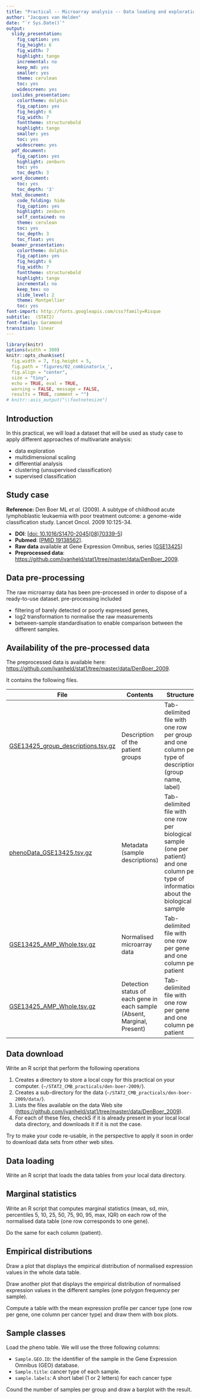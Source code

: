 ```yaml
---
title: "Practical -- Microarray analysis -- Data loading and exploration"
author: "Jacques van Helden"
date: "`r Sys.Date()`"
output:
  slidy_presentation:
    fig_caption: yes
    fig_height: 6
    fig_width: 7
    highlight: tango
    incremental: no
    keep_md: yes
    smaller: yes
    theme: cerulean
    toc: yes
    widescreen: yes
  ioslides_presentation:
    colortheme: dolphin
    fig_caption: yes
    fig_height: 6
    fig_width: 7
    fonttheme: structurebold
    highlight: tango
    smaller: yes
    toc: yes
    widescreen: yes
  pdf_document:
    fig_caption: yes
    highlight: zenburn
    toc: yes
    toc_depth: 3
  word_document:
    toc: yes
    toc_depth: '3'
  html_document:
    code_folding: hide
    fig_caption: yes
    highlight: zenburn
    self_contained: no
    theme: cerulean
    toc: yes
    toc_depth: 3
    toc_float: yes
  beamer_presentation:
    colortheme: dolphin
    fig_caption: yes
    fig_height: 6
    fig_width: 7
    fonttheme: structurebold
    highlight: tango
    incremental: no
    keep_tex: no
    slide_level: 2
    theme: Montpellier
    toc: yes
font-import: http://fonts.googleapis.com/css?family=Risque
subtitle:  (STAT2)
font-family: Garamond
transition: linear
---
```


```r
library(knitr)
options(width = 300)
knitr::opts_chunk$set(
  fig.width = 7, fig.height = 5, 
  fig.path = 'figures/02_combinatorix_',
  fig.align = "center", 
  size = "tiny", 
  echo = TRUE, eval = TRUE, 
  warning = FALSE, message = FALSE, 
  results = TRUE, comment = "")
# knitr::asis_output("\\footnotesize")

```


## Introduction

In this practical, we will load a dataset that will be used as study case to apply different approaches of multivariate analysis:

- data exploration
- multidimensional scaling
- differential analysis
- clustering (unsupervised classification)
- supervised classification

## Study case

**Reference:** Den Boer ML *et al.* (2009). A subtype of childhood acute lymphoblastic leukaemia with poor treatment outcome: a genome-wide classification study. Lancet Oncol. 2009 10:125-34. 

- **DOI**: [[doi: 10.1016/S1470-2045(08)70339-5](http://doi.org/10.1016/S1470-2045(08)70339-5)]
- **Pubmed**: [[PMID 19138562](https://www.ncbi.nlm.nih.gov/pubmed/19138562)]. 
- **Raw data** available at Gene Expression Omnibus, series [[GSE13425](https://www.ncbi.nlm.nih.gov/geo/query/acc.cgi?acc=GSE13425)]
- **Preprocessed data**: <https://github.com/jvanheld/stat1/tree/master/data/DenBoer_2009>.

## Data pre-processing

The raw microarray data has been pre-processed in order to dispose of a ready-to-use dataset. pre-processing included 

- filtering of barely detected or poorly expressed genes, 
- log2 transformation to normalise the raw measurements
- between-sample standardisation to enable comparison between the different samples.

## Availability of the pre-processed data


The preprocessed data is available here:  <https://github.com/jvanheld/stat1/tree/master/data/DenBoer_2009>.

It contains the following files.

| File | Contents | Structure |
|--|--|--|
| [GSE13425_group_descriptions.tsv.gz](../../data/DenBoer_2009/GSE13425_group_descriptions.tsv.gz) | Description of the patient groups | Tab-delimited file with one row per group and one column per type of description (group name, label) |
| [phenoData_GSE13425.tsv.gz](../../data/DenBoer_2009/phenoData_GSE13425.tsv.gz) | Metadata (sample descriptions) | Tab-delimited file with one row per biological sample (one per patient) and one column per type of information about the biological sample |
| [GSE13425_AMP_Whole.tsv.gz](../../data/DenBoer_2009/GSE13425_AMP_Whole.tsv.gz) | Normalised microarray data | Tab-delimited file with one row per gene and one column per patient |
| [GSE13425_AMP_Whole.tsv.gz](../../data/DenBoer_2009/GSE13425_AMP_Whole.tsv.gz) | Detection status of each gene in each sample (Absent, Marginal, Present) | Tab-delimited file with one row per gene and one column per patient|

## Data download

Write an R script that perform the following operations

1. Creates a directory to store a local copy for this practical on your computer. (`~/STAT2_CMB_practicals/den-boer-2009/`).
2. Creates a sub-directory for the data  (`~/STAT2_CMB_practicals/den-boer-2009/data/`).
3. Lists the files available on the data Web site (<https://github.com/jvanheld/stat1/tree/master/data/DenBoer_2009>).
4. For each of these files, checkS if it is already present in your local local data directory, and  downloads it if it is not the case. 

Try to make your code re-usable, in the perspective to apply it soon in order to download data sets from other web sites. 

## Data loading

Write an R script that loads the data tables from your local data directory. 

## Marginal statistics

Write an R script that computes marginal statistics (mean, sd, min, percentiles 5, 10, 25, 50, 75, 90, 95, max, IQR) on each row of the normalised data table (one row corresponds to one gene). 

Do the same for each column (patient). 

## Empirical distributions

Draw a plot that displays the empirical distribution of normalised expression values in the whole data table.

Draw another plot that displays the empirical distribution of normalised expression values in the different samples (one polygon frequency per sample).

Compute a table with the mean expression profile per cancer type (one row per gene, one column per cancer type) and draw them with box plots. 

## Sample classes

Load the pheno table. We will use the three following columns: 

- `Sample.GEO.ID`: the identifier of the sample in the Gene Expression Omnibus (GEO) database.
- `Sample.title`:  cancer type of each sample. 
- `sample.labels`: A short label (1 or 2 letters) for each cancer type

Cound the number of samples per group and draw a barplot with the result.


